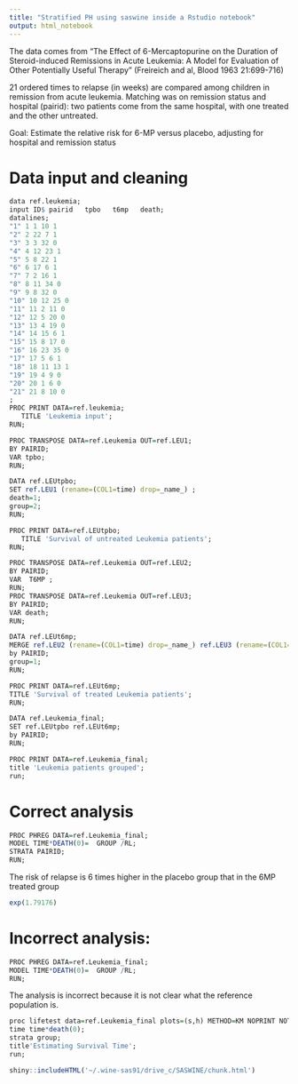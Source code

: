 ```yaml
---
title: "Stratified PH using saswine inside a Rstudio notebook"
output: html_notebook
---
```


The data comes from "The Effect of 6-Mercaptopurine on the Duration of Steroid-induced Remissions in Acute Leukemia: A Model for Evaluation of Other Potentially Useful Therapy" (Freireich and al, Blood 1963 21:699-716)

21 ordered times to relapse  (in weeks) are compared among children in remission from acute leukemia. Matching was on remission status and hospital (pairid): two patients come from the same hospital, with one treated and the other untreated.

Goal: Estimate the relative risk for 6-MP versus placebo, adjusting for hospital and remission status

# Data input and cleaning

```r
data ref.leukemia;
input ID$ pairid   tpbo   t6mp   death; 
datalines;
"1" 1 1 10 1
"2" 2 22 7 1
"3" 3 3 32 0
"4" 4 12 23 1
"5" 5 8 22 1
"6" 6 17 6 1
"7" 7 2 16 1
"8" 8 11 34 0
"9" 9 8 32 0
"10" 10 12 25 0
"11" 11 2 11 0
"12" 12 5 20 0
"13" 13 4 19 0
"14" 14 15 6 1
"15" 15 8 17 0
"16" 16 23 35 0
"17" 17 5 6 1
"18" 18 11 13 1
"19" 19 4 9 0
"20" 20 1 6 0
"21" 21 8 10 0
;
PROC PRINT DATA=ref.leukemia; 
   TITLE 'Leukemia input'; 
RUN; 

```

```r
PROC TRANSPOSE DATA=ref.Leukemia OUT=ref.LEU1;
BY PAIRID;
VAR tpbo;
RUN;

DATA ref.LEUtpbo;
SET ref.LEU1 (rename=(COL1=time) drop=_name_) ;
death=1; 
group=2;
RUN;

PROC PRINT DATA=ref.LEUtpbo;
   TITLE 'Survival of untreated Leukemia patients';
RUN;
```

```r
PROC TRANSPOSE DATA=ref.Leukemia OUT=ref.LEU2;
BY PAIRID;
VAR  T6MP ;
RUN;
PROC TRANSPOSE DATA=ref.Leukemia OUT=ref.LEU3;
BY PAIRID;
VAR death;
RUN;

DATA ref.LEUt6mp; 
MERGE ref.LEU2 (rename=(COL1=time) drop=_name_) ref.LEU3 (rename=(COL1=death) drop=_name_); 
by PAIRID;
group=1;
RUN;

PROC PRINT DATA=ref.LEUt6mp;
TITLE 'Survival of treated Leukemia patients';
RUN;
```

```r
DATA ref.Leukemia_final;
SET ref.LEUtpbo ref.LEUt6mp; 
by PAIRID; 
RUN;

PROC PRINT DATA=ref.Leukemia_final;
title 'Leukemia patients grouped';
run;
```

# Correct analysis

```r
PROC PHREG DATA=ref.Leukemia_final;
MODEL TIME*DEATH(0)=  GROUP /RL;
STRATA PAIRID;
RUN;
```

The risk of relapse is 6 times higher in the placebo group that in the 6MP treated group
```r
exp(1.79176)
```

# Incorrect analysis:

```r
PROC PHREG DATA=ref.Leukemia_final;
MODEL TIME*DEATH(0)=  GROUP /RL; 
RUN;
```

The analysis is incorrect because it is not clear what the reference population is.

```r
proc lifetest data=ref.Leukemia_final plots=(s,h) METHOD=KM NOPRINT NOTABLE;
time time*death(0);
strata group;
title'Estimating Survival Time';
run;
```

```r
shiny::includeHTML('~/.wine-sas91/drive_c/SASWINE/chunk.html')
```



